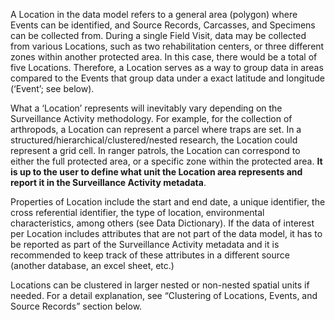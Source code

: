 <!-- # Location {.unnumbered} -->

A Location in the data model refers to a general area (polygon) where Events can be identified, and Source Records, Carcasses, and Specimens can be collected from. During a single Field Visit, data may be collected from various Locations, such as two rehabilitation centers, or three different zones within another protected area. In this case, there would be a total of five Locations. Therefore, a Location serves as a way to group data in areas compared to the Events that group data under a exact latitude and longitude ('Event'; see below). 

What a 'Location' represents will inevitably vary depending on the Surveillance Activity methodology. For example, for the collection of arthropods, a Location can represent a parcel where traps are set. In a structured/hierarchical/clustered/nested research, the Location could represent a grid cell. In ranger patrols, the Location can correspond to either the full protected area, or a specific zone within the protected area. **It is up to the user to define what unit the Location area represents and report it in the Surveillance Activity metadata**. 

Properties of Location include the start and end date, a unique identifier, the cross referential identifier, the type of location, environmental characteristics, among others (see Data Dictionary). If the data of interest per Location includes attributes that are not part of the data model, it has to be reported as part of the Surveillance Activity metadata and it is recommended to keep track of these attributes in a different source (another database, an excel sheet, etc.)

Locations can be clustered in larger nested or non-nested spatial units if needed. For a detail explanation, see "Clustering of Locations, Events, and Source Records" section below.
